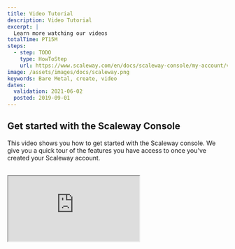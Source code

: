 ```yaml
---
title: Video Tutorial
description: Video Tutorial
excerpt: |
  Learn more watching our videos
totalTime: PT15M
steps:
  - step: TODO
    type: HowToStep
    url: https://www.scaleway.com/en/docs/scaleway-console/my-account/videos
image: /assets/images/docs/scaleway.png
keywords: Bare Metal, create, video
dates:
  validation: 2021-06-02
  posted: 2019-09-01
---
```


## Get started with the Scaleway Console

This video shows you how to get started with the Scaleway console. We give you a quick tour of the features you have access to once you've created your Scaleway account.

<br />  
<Iframe src="https://www.youtube.com/embed/bKm9SKO5fYk" title="YouTube video player" />